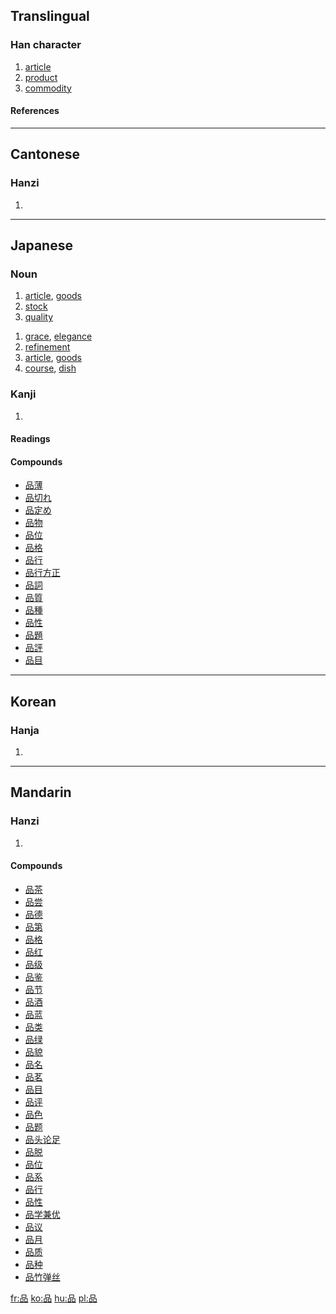 ==Translingual==
===Han character===
{{Han char|rn=30|rad=口|as=06|sn=9|four=6066<sub>0</sub>|canj=口口口 (RRR)}}
# [[article]]
# [[product]]
# [[commodity]]
====References====
{{Han ref|kx=0188.120|dkj=03581|dj=0407.120|hdz=10615.100|uh=54C1|ud=21697|bh=AB7E|bd=43902}}
----
==Cantonese==
===Hanzi===
{{yue-hanzi|jyut=|y=ban2}}
# {{defn|Cantonese}}
----
==Japanese==
===Noun===
{{ja-noun|k|count=|hira=しな|kata=|rom=shina|kanji=|kyu=|shin=|hidx=}}
# [[article]], [[goods]]
# [[stock]]
# [[quality]]
{{ja-noun|k|count=|hira=ひん|kata=|rom=hin|kanji=|kyu=|shin=|hidx=}}
# [[grace]], [[elegance]]
# [[refinement]]
# [[article]], [[goods]]
# [[course]], [[dish]]

===Kanji===
{{ja-kanji|grade=|rs=口06}}
# {{defn|Japanese}} 
====Readings====
{{ja-readings|on=[[ひん]] ([[hin]]), [[ほん]] ([[hon]])|kun=[[しな]] ([[shina]])}}

====Compounds====
*[[品薄]]
*[[品切れ]]
*[[品定め]]
*[[品物]]
*[[品位]]
*[[品格]]
*[[品行]]
*[[品行方正]]
*[[品詞]]
*[[品質]]
*[[品種]]
*[[品性]]
*[[品題]]
*[[品評]]
*[[品目]]
----
==Korean==
===Hanja===
{{ko-hanja|hangeul=품|rv=pum|mr=p'um}}
# {{defn|Korean}}
----
==Mandarin==
===Hanzi===
{{cmn-hanzi|pin=[[pǐn]] (pin3)|wg=p'in<sup>3</sup>}}
# {{defn|Mandarin}}

====Compounds====
*[[品茶]]
*[[品尝]]
*[[品德]]
*[[品第]]
*[[品格]]
*[[品红]]
*[[品级]]
*[[品鉴]]
*[[品节]]
*[[品酒]]
*[[品蓝]]
*[[品类]]
*[[品绿]]
*[[品貌]]
*[[品名]]
*[[品茗]]
*[[品目]]
*[[品评]]
*[[品色]]
*[[品题]]
*[[品头论足]]
*[[品脱]]
*[[品位]]
*[[品系]]
*[[品行]]
*[[品性]]
*[[品学兼优]]
*[[品议]]
*[[品月]]
*[[品质]]
*[[品种]]
*[[品竹弹丝]]

[[fr:品]]
[[ko:品]]
[[hu:品]]
[[pl:品]]